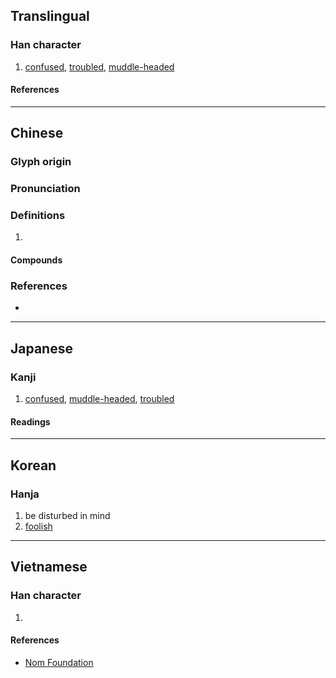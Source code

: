 {{also|愦}}
{{character info/new}}
==Translingual==

===Han character===
{{Han char|rn=61|rad=心|as=12|sn=15|four=95086|canj=PLMC|ids=⿰忄貴}}

# [[confused]], [[troubled]], [[muddle-headed]]

====References====
{{Han ref|kx=0402.170|dkj=11211|dj=0742.200|hdz=42354.070|uh=6192}}

----

==Chinese==
{{zh-forms|s=愦}}

===Glyph origin===
{{Han etym}}

===Pronunciation===
{{zh-pron
|m=kuì
|c=kui2,kui3
|mc=y
|oc=y
|cat=
}}

===Definitions===
{{zh-hanzi}}

# {{rfdef|zh}}

====Compounds====
{{zh-der|憒亂|憒眊|憒憒|懵憒|消愁釋憒}}

===References===
* {{R:yue:mfccd}}

----

==Japanese==

===Kanji===
{{ja-kanji|grade=|rs=心12}}

# [[confused]], [[muddle-headed]], [[troubled]]

====Readings====
{{rfv-etym|ja}}
{{ja-readings
|goon=け<け<くゑ
|kanon=かい<くわい<!--
|kanyoon=がい<ぐわい
-->|kun=みだ-れる
}}

----

==Korean==

===Hanja===
{{ko-hanja|궤}}

# be disturbed in mind
# [[foolish]]

----

==Vietnamese==

===Han character===
{{vi-readings|rs=心12|reading=hội}}

# {{defn|vi|sort=心12}}

====References====
* [http://nomfoundation.org/common/nom_details.php?codepoint=6192 Nom Foundation]